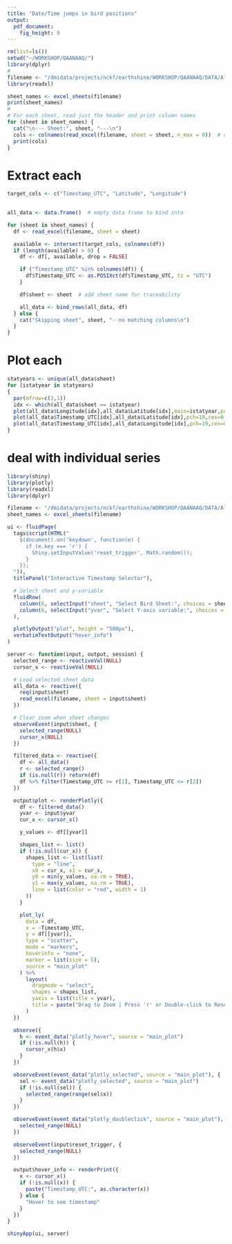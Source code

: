 ```yaml
---
title: "Date/Time jumps in bird positions"
output: 
  pdf_document: 
    fig_height: 9
---
```


 

```r
rm(list=ls())
setwd("~/WORKSHOP/QAANAAQ/")
library(dplyr)
#
filename <- "/dmidata/projects/nckf/earthshine/WORKSHOP/QAANAAQ/DATA/All_birds_all_points.xlsx"
library(readxl)

sheet_names <- excel_sheets(filename)
print(sheet_names)
#
# For each sheet, read just the header and print column names
for (sheet in sheet_names) {
  cat("\n--- Sheet:", sheet, "---\n")
  cols <- colnames(read_excel(filename, sheet = sheet, n_max = 0))  # read only headers
  print(cols)
}
```

# Extract each
```r
target_cols <- c("Timestamp_UTC", "Latitude", "Longitude")
 

all_data <- data.frame()  # empty data frame to bind into

for (sheet in sheet_names) {
  df <- read_excel(filename, sheet = sheet)

  available <- intersect(target_cols, colnames(df))
  if (length(available) > 0) {
    df <- df[, available, drop = FALSE]

    if ("Timestamp_UTC" %in% colnames(df)) {
      df$Timestamp_UTC <- as.POSIXct(df$Timestamp_UTC, tz = "UTC")
    }

    df$sheet <- sheet  # add sheet name for traceability

    all_data <- bind_rows(all_data, df)
  } else {
    cat("Skipping sheet", sheet, "- no matching columns\n")
  }
}
```

# Plot each
```r
statyears <- unique(all_data$sheet)
for (istatyear in statyears)
{
  par(mfrow=c(3,1))
  idx <- which(all_data$sheet == istatyear)
  plot(all_data$Longitude[idx],all_data$Latitude[idx],main=istatyear,pch=19,cex=0.2,xlab="longitude (degrees)",ylab="Latitude (degrees)")  
  plot(all_data$Timestamp_UTC[idx],all_data$Latitude[idx],pch=19,cex=0.2,xlab="Time/Date (UTC)",ylab="Latitude (degrees)")  
  plot(all_data$Timestamp_UTC[idx],all_data$Longitude[idx],pch=19,cex=0.2,xlab="Time/Date (UTC)",ylab="Longitude (degrees)")  
}
```
# deal with individual series

```r
library(shiny)
library(plotly)
library(readxl)
library(dplyr)

filename <- "/dmidata/projects/nckf/earthshine/WORKSHOP/QAANAAQ/DATA/All_birds_all_points.xlsx"
sheet_names <- excel_sheets(filename)

ui <- fluidPage(
  tags$script(HTML("
    $(document).on('keydown', function(e) {
      if (e.key === 'r') {
        Shiny.setInputValue('reset_trigger', Math.random());
      }
    });
  ")),
  titlePanel("Interactive Timestamp Selector"),

  # Select sheet and y-variable
  fluidRow(
    column(6, selectInput("sheet", "Select Bird Sheet:", choices = sheet_names, selected = sheet_names[1])),
    column(6, selectInput("yvar", "Select Y-axis variable:", choices = c("Longitude", "Latitude")))
  ),

  plotlyOutput("plot", height = "500px"),
  verbatimTextOutput("hover_info")
)

server <- function(input, output, session) {
  selected_range <- reactiveVal(NULL)
  cursor_x <- reactiveVal(NULL)

  # Load selected sheet data
  all_data <- reactive({
    req(input$sheet)
    read_excel(filename, sheet = input$sheet)
  })

  # Clear zoom when sheet changes
  observeEvent(input$sheet, {
    selected_range(NULL)
    cursor_x(NULL)
  })

  filtered_data <- reactive({
    df <- all_data()
    r <- selected_range()
    if (is.null(r)) return(df)
    df %>% filter(Timestamp_UTC >= r[1], Timestamp_UTC <= r[2])
  })

  output$plot <- renderPlotly({
    df <- filtered_data()
    yvar <- input$yvar
    cur_x <- cursor_x()

    y_values <- df[[yvar]]

    shapes_list <- list()
    if (!is.null(cur_x)) {
      shapes_list <- list(list(
        type = "line",
        x0 = cur_x, x1 = cur_x,
        y0 = min(y_values, na.rm = TRUE),
        y1 = max(y_values, na.rm = TRUE),
        line = list(color = "red", width = 1)
      ))
    }

    plot_ly(
      data = df,
      x = ~Timestamp_UTC,
      y = df[[yvar]],
      type = "scatter",
      mode = "markers",
      hoverinfo = "none",
      marker = list(size = 5),
      source = "main_plot"
    ) %>%
      layout(
        dragmode = "select",
        shapes = shapes_list,
        yaxis = list(title = yvar),
        title = paste("Drag to Zoom | Press 'r' or Double-click to Reset (", input$sheet, ")")
      )
  })

  observe({
    h <- event_data("plotly_hover", source = "main_plot")
    if (!is.null(h)) {
      cursor_x(h$x)
    }
  })

  observeEvent(event_data("plotly_selected", source = "main_plot"), {
    sel <- event_data("plotly_selected", source = "main_plot")
    if (!is.null(sel)) {
      selected_range(range(sel$x))
    }
  })

  observeEvent(event_data("plotly_doubleclick", source = "main_plot"), {
    selected_range(NULL)
  })

  observeEvent(input$reset_trigger, {
    selected_range(NULL)
  })

  output$hover_info <- renderPrint({
    x <- cursor_x()
    if (!is.null(x)) {
      paste("Timestamp_UTC:", as.character(x))
    } else {
      "Hover to see timestamp"
    }
  })
}

shinyApp(ui, server)

```







 